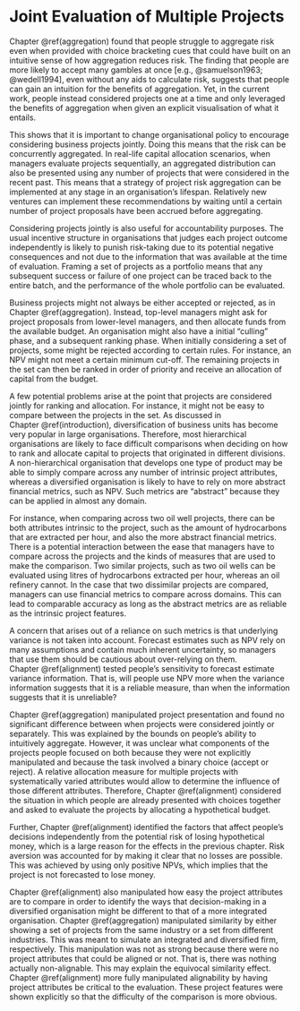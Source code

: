 # Joint Evaluation of Multiple Projects {#interstitial-1}

Chapter \@ref(aggregation) found that people struggle to aggregate risk even
when provided with choice bracketing cues that could have built on an intuitive
sense of how aggregation reduces risk. The finding that people are more likely
to accept many gambles at once [e.g., @samuelson1963; @wedell1994], even without
any aids to calculate risk, suggests that people can gain an intuition for the
benefits of aggregation. Yet, in the current work, people instead considered
projects one at a time and only leveraged the benefits of aggregation when given
an explicit visualisation of what it entails.

This shows that it is important to change organisational policy to encourage
considering business projects jointly. Doing this means that the risk can be
concurrently aggregated. In real-life capital allocation scenarios, when
managers evaluate projects sequentially, an aggregated distribution can also be
presented using any number of projects that were considered in the recent past.
This means that a strategy of project risk aggregation can be implemented at any
stage in an organisation's lifespan. Relatively new ventures can implement these
recommendations by waiting until a certain number of project proposals have been
accrued before aggregating.

Considering projects jointly is also useful for accountability purposes. The
usual incentive structure in organisations that judges each project outcome
independently is likely to punish risk-taking due to its potential negative
consequences and not due to the information that was available at the time of
evaluation. Framing a set of projects as a portfolio means that any subsequent
success or failure of one project can be traced back to the entire batch, and
the performance of the whole portfolio can be evaluated.

Business projects might not always be either accepted or rejected, as in
Chapter \@ref(aggregation). Instead, top-level managers might ask for project
proposals from lower-level managers, and then allocate funds from the available
budget. An organisation might also have a initial "culling" phase, and a
subsequent ranking phase. When initially considering a set of projects, some
might be rejected according to certain rules. For instance, an NPV might not
meet a certain minimum cut-off. The remaining projects in the set can then be
ranked in order of priority and receive an allocation of capital from the
budget.

A few potential problems arise at the point that projects are considered jointly
for ranking and allocation. For instance, it might not be easy to compare
between the projects in the set. As discussed in Chapter \@ref(introduction),
diversification of business units has become very popular in large
organisations. Therefore, most hierarchical organisations are likely to face
difficult comparisons when deciding on how to rank and allocate capital to
projects that originated in different divisions. A non-hierarchical organisation
that develops one type of product may be able to simply compare across any
number of intrinsic project attributes, whereas a diversified organisation is
likely to have to rely on more abstract financial metrics, such as NPV. Such
metrics are "abstract" because they can be applied in almost any domain.
 
For instance, when comparing across two oil well projects, there can be both
attributes intrinsic to the project, such as the amount of hydrocarbons that are
extracted per hour, and also the more abstract financial metrics. There is a
potential interaction between the ease that managers have to compare across the
projects and the kinds of measures that are used to make the comparison. Two
similar projects, such as two oil wells can be evaluated using litres of
hydrocarbons extracted per hour, whereas an oil refinery cannot. In the case
that two dissimilar projects are compared, managers can use financial metrics to
compare across domains. This can lead to comparable accuracy as long as the
abstract metrics are as reliable as the intrinsic project features.

A concern that arises out of a reliance on such metrics is that underlying
variance is not taken into account. Forecast estimates such as NPV rely on many
assumptions and contain much inherent uncertainty, so managers that use them
should be cautious about over-relying on them. Chapter \@ref(alignment) tested
people's sensitivity to forecast estimate variance information. That is, will
people use NPV more when the variance information suggests that it is a reliable
measure, than when the information suggests that it is unreliable?

Chapter \@ref(aggregation) manipulated project presentation and found no
significant difference between when projects were considered jointly or
separately. This was explained by the bounds on people's ability to intuitively
aggregate. However, it was unclear what components of the projects people
focused on both because they were not explicitly manipulated and because the
task involved a binary choice (accept or reject). A relative allocation measure
for multiple projects with systematically varied attributes would allow to
determine the influence of those different attributes. Therefore,
Chapter \@ref(alignment) considered the situation in which people are already
presented with choices together and asked to evaluate the projects by allocating
a hypothetical budget.

Further, Chapter \@ref(alignment) identified the factors that affect people's
decisions independently from the potential risk of losing hypothetical money,
which is a large reason for the effects in the previous chapter. Risk aversion
was accounted for by making it clear that no losses are possible. This was
achieved by using only positive NPVs, which implies that the project is not
forecasted to lose money.

Chapter \@ref(alignment) also manipulated how easy the project attributes are to
compare in order to identify the ways that decision-making in a diversified
organisation might be different to that of a more integrated organisation.
Chapter \@ref(aggregation) manipulated similarity by either showing a set of
projects from the same industry or a set from different industries. This was
meant to simulate an integrated and diversified firm, respectively. This
manipulation was not as strong because there were no project attributes that
could be aligned or not. That is, there was nothing actually non-alignable. This
may explain the equivocal similarity effect. Chapter \@ref(alignment) more fully
manipulated alignability by having project attributes be critical to the
evaluation. These project features were shown explicitly so that the difficulty
of the comparison is more obvious.

